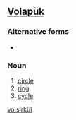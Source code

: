 ==[[Volapük]]==

===Alternative forms===
* {{l|vo|sirkuyl}}

===Noun===
{{infl|vo|noun}}

# [[circle]] 
# [[ring]]
# [[cycle]]

[[vo:sirkül]]